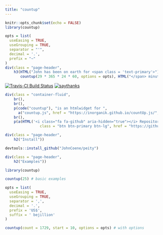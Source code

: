 ```yaml
---
title: "countup"
---
```


```r
knitr::opts_chunk$set(echo = FALSE)
library(countup)
```

```r
opts = list(
  useEasing = TRUE, 
  useGrouping = TRUE, 
  separator = "'", 
  decimal = '.',
  prefix = "~"
)
div(class = "page-header",
    h3(HTML("John has been on earth for <span class = 'text-primary'>"), 
       countup(29 * 365 * 24 * 60, options = opts), HTML("</span> minutes.")))
```

[![Travis-CI Build Status](https://travis-ci.org/JohnCoene/countup.svg?branch=master)](https://travis-ci.org/JohnCoene/countup)
[![saythanks](https://img.shields.io/badge/say-thanks-ff69b4.svg)](https://saythanks.io/to/JohnCoene)

```r
div(class = "container-fluid",
    br(),
    br(),
    p(code("countup"), "is an htmlwidget for ",
      a("countup.js", href = "https://inorganik.github.io/countUp.js/", target = "_blank"), "It is obviously meant to be used in Rmarkdown html documents (such as this very website)."),
    br(),
    p(a(HTML('<i class="fa fa-github" aria-hidden="true"></i> Repository'),
                class = "btn btn-primary btn-lg", href = "https://github.com/JohnCoene/countup", target = "_blank")))
```

```r
div(class = "page-header",
    h2("Install"))
```

```r
devtools::install_github("JohnCoene/peity")
```

```r
div(class = "page-header",
    h2("Examples"))
```

```r
library(countup)

countup(25) # basic examples

opts = list(
  useEasing = TRUE, 
  useGrouping = TRUE, 
  separator = ',', 
  decimal = '.', 
  prefix = 'US$', 
  suffix = ' bejillion' 
)

countup(count = 1729, start = 10, options = opts) # with options
```